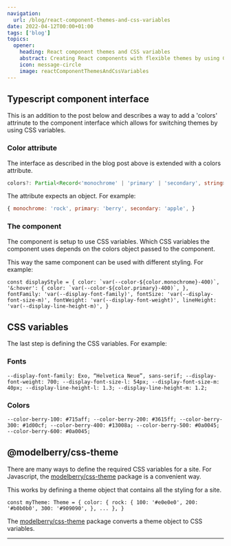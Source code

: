 ```yaml
---
navigation:
  url: /blog/react-component-themes-and-css-variables
date: 2022-04-12T00:00+01:00
tags: ['blog']
topics:
  opener:
    heading: React component themes and CSS variables
    abstract: Creating React components with flexible themes by using CSS variables.
    icon: message-circle
    image: reactComponentThemesAndCssVariables
---
```


## Typescript component interface

This is an addition to the post below and describes a way to add a 'colors'
attrinute to the component interface which allows for switching themes by using
CSS variables.

### Color attribute

The interface as described in the blog post above is extended with a colors
attribute.

```ts
colors?: Partial<Record<'monochrome' | 'primary' | 'secondary', string>>
```

The attribute expects an object. For example:

```js
{ monochrome: 'rock', primary: 'berry', secondary: 'apple', }
```

### The component

The component is setup to use CSS variables. Which CSS variables the component
uses depends on the colors object passed to the component.

This way the same component can be used with different styling. For example:

`` const displayStyle = { color: `var(--color-${color.monochrome}-400)`,
'&:hover': { color: `var(--color-${color.primary}-400)`, }, fontFamily:
'var(--display-font-family)', fontSize: 'var(--display-font-size-m)',
fontWeight: 'var(--display-font-weight)', lineHeight:
'var(--display-line-height-m)', } ``

## CSS variables

The last step is defining the CSS variables. For example:

### Fonts

`--display-font-family: Exo, “Helvetica Neue”, sans-serif;
--display-font-weight: 700; --display-font-size-l: 54px; --display-font-size-m:
40px; --display-line-height-l: 1.3; --display-line-height-m: 1.2;`

### Colors

`--color-berry-100: #715aff; --color-berry-200: #3615ff; --color-berry-300:
#1d00cf; --color-berry-400: #13008a; --color-berry-500: #0a0045;
--color-berry-600: #0a0045;`

## @modelberry/css-theme

There are many ways to define the required CSS variables for a site. For
Javascript, the
[modelberry/css-theme](https://www.npmjs.com/package/@modelberry/css-theme)
package is a convenient way.

This works by defining a theme object that contains all the styling for a site.

`const myTheme: Theme = { color: { rock: { 100: '#e0e0e0', 200: '#b0b0b0', 300:
'#909090', }, ... }, }`

The [modelberry/css-theme](https://www.npmjs.com/package/@modelberry/css-theme)
package converts a theme object to CSS variables.

---
